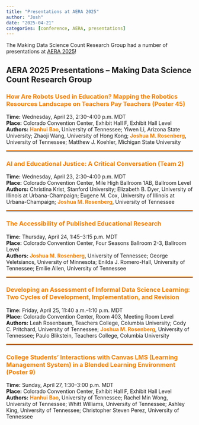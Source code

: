 ```yaml
---
title: "Presentations at AERA 2025"
author: "Josh"
date: "2025-04-21"
categories: [conference, AERA, presentations]
---
```


The Making Data Science Count Research Group had a number of presentations at [AERA 2025](https://www.aera.net/Events-Meetings/AERA-2025-Annual-Meeting)!

## AERA 2025 Presentations – Making Data Science Count Research Group

### <span style="color: #f77f00;"><strong>How Are Robots Used in Education? Mapping the Robotics Resources Landscape on Teachers Pay Teachers (Poster 45)</strong></span>

**Time:** Wednesday, April 23, 2:30–4:00 p.m. MDT  
**Place:** Colorado Convention Center, Exhibit Hall F, Exhibit Hall Level  
**Authors:** <span style="color: #f77f00;"><strong>Hanhui Bao</strong></span>, University of Tennessee; Yiwen Li, Arizona State University; Zhaoji Wang, University of Hong Kong; <span style="color: #f77f00;"><strong>Joshua M. Rosenberg</strong></span>, University of Tennessee; Matthew J. Koehler, Michigan State University  

<hr style="border-top: 2px solid #f77f00;">

### <span style="color: #f77f00;"><strong>AI and Educational Justice: A Critical Conversation (Team 2)</strong></span>

**Time:** Wednesday, April 23, 2:30–4:00 p.m. MDT  
**Place:** Colorado Convention Center, Mile High Ballroom 1AB, Ballroom Level  
**Authors:** Christina Krist, Stanford University; Elizabeth B. Dyer, University of Illinois at Urbana-Champaign; Eugene M. Cox, University of Illinois at Urbana-Champaign; <span style="color: #f77f00;"><strong>Joshua M. Rosenberg</strong></span>, University of Tennessee  

<hr style="border-top: 2px solid #f77f00;">

### <span style="color: #f77f00;"><strong>The Accessibility of Published Educational Research</strong></span>

**Time:** Thursday, April 24, 1:45–3:15 p.m. MDT  
**Place:** Colorado Convention Center, Four Seasons Ballroom 2-3, Ballroom Level  
**Authors:** <span style="color: #f77f00;"><strong>Joshua M. Rosenberg</strong></span>, University of Tennessee; George Veletsianos, University of Minnesota; Enilda J. Romero-Hall, University of Tennessee; Emilie Allen, University of Tennessee  

<hr style="border-top: 2px solid #f77f00;">

### <span style="color: #f77f00;"><strong>Developing an Assessment of Informal Data Science Learning: Two Cycles of Development, Implementation, and Revision</strong></span>

**Time:** Friday, April 25, 11:40 a.m.–1:10 p.m. MDT  
**Place:** Colorado Convention Center, Room 403, Meeting Room Level  
**Authors:** Leah Rosenbaum, Teachers College, Columbia University; Cody C. Pritchard, University of Tennessee; <span style="color: #f77f00;"><strong>Joshua M. Rosenberg</strong></span>, University of Tennessee; Paulo Blikstein, Teachers College, Columbia University  

<hr style="border-top: 2px solid #f77f00;">

### <span style="color: #f77f00;"><strong>College Students' Interactions with Canvas LMS (Learning Management System) in a Blended Learning Environment (Poster 9)</strong></span>

**Time:** Sunday, April 27, 1:30–3:00 p.m. MDT  
**Place:** Colorado Convention Center, Exhibit Hall F, Exhibit Hall Level  
**Authors:** <span style="color: #f77f00;"><strong>Hanhui Bao</strong></span>, University of Tennessee; Rachel Min Wong, University of Tennessee; Whitt Williams, University of Tennessee; Ashley King, University of Tennessee; Christopher Steven Perez, University of Tennessee  